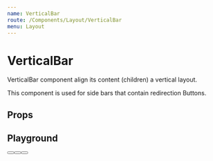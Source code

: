 ```yaml
---
name: VerticalBar
route: /Components/Layout/VerticalBar
menu: Layout
---
```



# VerticalBar

VerticalBar component align its content (children) a vertical layout.

This component is used for side bars that contain redirection Buttons.

## Props

<Props of={VerticalBarPropsComponent} />

## Playground

<Playground>
  <VerticalBar>
    <Button Icon={IconDoc} label="" />
    <Button Icon={IconSettings} label="" />
    <Button Icon={IconShowChart} label="" />
  </VerticalBar>
</Playground>
